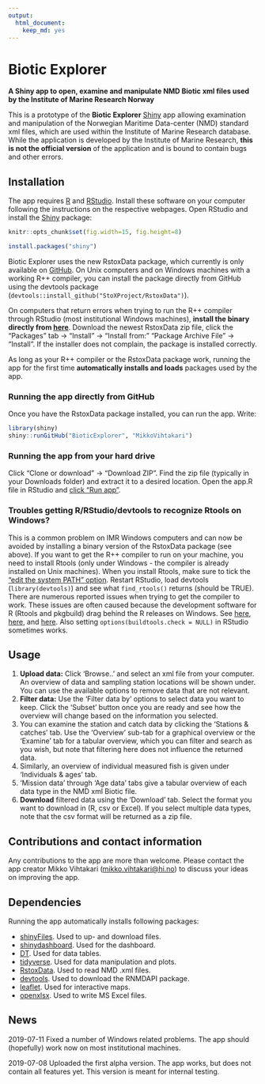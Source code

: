 ```yaml
---
output: 
  html_document: 
    keep_md: yes
---
```

# Biotic Explorer 
**A Shiny app to open, examine and manipulate NMD Biotic xml files used by the Institute of Marine Research Norway**

This is a prototype of the **Biotic Explorer** [Shiny](https://shiny.rstudio.com/) app allowing examination and manipulation of the Norwegian Maritime Data-center (NMD) standard xml files, which are used within the Institute of Marine Research database. While the application is developed by the Institute of Marine Research, **this is not the official version** of the application and is bound to contain bugs and other errors. 

## Installation

The app requires [R](https://www.r-project.org/) and [RStudio](https://www.rstudio.com/). Install these software on your computer following the instructions on the respective webpages. Open RStudio and install the [Shiny](https://shiny.rstudio.com/) package:

```r
knitr::opts_chunk$set(fig.width=15, fig.height=8)
```

```r
install.packages("shiny")
```

Biotic Explorer uses the new RstoxData package, which currently is only available on [GitHub](https://github.com/StoXProject/RstoxData/releases). On Unix computers and on Windows machines with a working R++ compiler, you can install the package directly from GitHub using the devtools package (`devtools::install_github("StoXProject/RstoxData")`). 

On computers that return errors when trying to run the R++ compiler through RStudio (most institutional Windows machines), **install the binary directly from [here](https://github.com/StoXProject/RstoxData/releases)**. Download the newest RstoxData zip file, click the "Packages" tab -> "Install" -> "Install from:" "Package Archive File" -> "Install". If the installer does not complain, the package is installed correctly.

As long as your R++ compiler or the RstoxData package work, running the app for the first time **automatically installs and loads** packages used by the app. 

### Running the app directly from GitHub

Once you have the RstoxData package installed, you can run the app. Write:

```r
library(shiny)
shiny::runGitHub("BioticExplorer", "MikkoVihtakari")
```

### Running the app from your hard drive

Click "Clone or download" -> "Download ZIP". Find the zip file (typically in your Downloads folder) and extract it to a desired location. Open the app.R file in RStudio and [click "Run app"](https://shiny.rstudio.com/tutorial/written-tutorial/lesson1/).

### Troubles getting R/RStudio/devtools to recognize Rtools on Windows?

This is a common problem on IMR Windows computers and can now be avoided by installing a binary version of the RstoxData package (see above). If you want to get the R++ compiler to run on your machine, you need to install Rtools (only under Windows - the compiler is already installed on Unix machines). When you install Rtools, make sure to tick the ["edit the system PATH" option](http://stat545.com/packages01_system-prep.html). Restart RStudio, load devtools (`library(devtools)`) and see what `find_rtools()` returns (should be TRUE). There are numerous reported issues when trying to get the compiler to work. These issues are often caused because the development software for R (Rtools and pkgbuild) drag behind the R releases on Windows. See [here](https://github.com/r-lib/devtools/issues/1772), [here](https://stackoverflow.com/questions/51830648/rstudio-not-finding-rtools), and [here](https://stackoverflow.com/questions/33103203/rtools-is-not-being-detected-from-rstudio). Also setting `options(buildtools.check = NULL)` in RStudio sometimes works. 

## Usage

1. **Upload data:** Click 'Browse..' and select an xml file from your computer. An overview of data and sampling station locations will be shown under. You can use the available options to remove data that are not relevant.
2. **Filter data:** Use the 'Filter data by' options to select data you want to keep. Click the 'Subset' button once you are ready and see how the overview will change based on the information you selected.
3. You can examine the station and catch data by clicking the 'Stations & catches' tab. Use the 'Overview' sub-tab for a graphical overview or the 'Examine' tab for a tabular overview, which you can filter and search as you wish, but note that filtering here does not influence the returned data.
4. Similarly, an overview of individual measured fish is given under 'Individuals & ages' tab.
5. 'Mission data' through 'Age data' tabs give a tabular overview of each data type in the NMD xml Biotic file.
6. **Download** filtered data using the 'Download' tab. Select the format you want to download in (R, csv or Excel). If you select multiple data types, note that the csv format will be returned as a zip file.

## Contributions and contact information

Any contributions to the app are more than welcome. Please contact the app creator Mikko Vihtakari (<mikko.vihtakari@hi.no>) to discuss your ideas on improving the app.

## Dependencies

Running the app automatically installs following packages:

- [shinyFiles](https://cran.r-project.org/web/packages/shinyFiles/index.html). Used to up- and download files.  
- [shinydashboard](https://cran.r-project.org/web/packages/shinydashboard/index.html). Used for the dashboard.
- [DT](https://cran.r-project.org/web/packages/DT/index.html). Used for data tables.
- [tidyverse](https://cran.r-project.org/web/packages/tidyverse/index.html). Used for data manipulation and plots.
- [RstoxData](https://github.com/StoXProject/RstoxData). Used to read NMD .xml files.
- [devtools](https://cran.r-project.org/web/packages/devtools/index.html). Used to download the RNMDAPI package.
- [leaflet](https://cran.r-project.org/web/packages/leaflet/index.html). Used for interactive maps.
- [openxlsx](https://cran.r-project.org/web/packages/openxlsx/index.html). Used to write MS Excel files. 

## News

2019-07-11 Fixed a number of Windows related problems. The app should (hopefully) work now on most institutional machines. 

2019-07-08 Uploaded the first alpha version. The app works, but does not contain all features yet. This version is meant for internal testing. 
